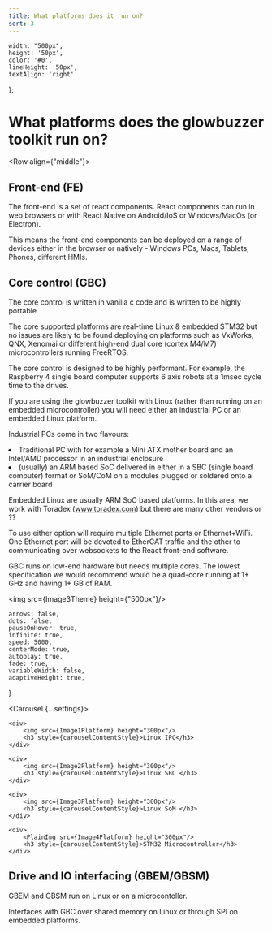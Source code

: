 ```yaml
---
title: What platforms does it run on?
sort: 3
---
```





    width: "500px",
    height: '50px',
    color: '#0',
    lineHeight: '50px',
    textAlign: 'right'
};



# What platforms does the glowbuzzer toolkit run on?

<Row align={"middle"}>
    <Col span={12}><h2>Front-end (FE)</h2>
        <p>The front-end is a set of react components. React components can run in web browsers or with React Native on
            Android/IoS or Windows/MacOs (or Electron).</p>
        <p>This means the front-end components can be deployed on a range of devices either in the browser or natively -
            Windows PCs, Macs, Tablets, Phones, different HMIs.</p>
        <h2>Core control (GBC)</h2>
        <p>The core control is written in vanilla c code and is written to be highly portable.</p>
        <p>The core supported platforms are real-time Linux & embedded STM32 but no issues are likely to be found
            deploying on platforms such as VxWorks, QNX, Xenomai or different high-end dual core (cortex M4/M7)
            microcontrollers running FreeRTOS.</p>
        <p>The core control is designed to be highly performant. For example, the Raspberry 4 single board computer
            supports 6 axis robots at a 1msec cycle time to the drives.</p>
        <p>If you are using the glowbuzzer toolkit with Linux (rather than running on an embedded microcontroller) you
            will need either an industrial PC or an embedded Linux platform.</p>
        <p>Industrial PCs come in two flavours:</p>
        <li>Traditional PC with for example a Mini ATX mother board and an Intel/AMD processor in an industrial
            enclosure
        </li>
        <li>(usually) an ARM based SoC delivered in either in a SBC (single board computer) format or SoM/CoM on a
            modules plugged or soldered onto a carrier board
        </li>
        <p>Embedded Linux are usually ARM SoC based platforms. In this area, we work with Toradex (www.toradex.com) but
            there are many other vendors or ??</p>
        <p>To use either option will require multiple Ethernet ports or Ethernet+WiFi. One Ethernet port will be devoted
            to EtherCAT traffic and the other to communicating over websockets to the React front-end software.</p>
        <p>GBC runs on low-end hardware but needs multiple cores. The lowest specification we would recommend would be a
            quad-core running at 1+ GHz and having 1+ GB of RAM.</p>
    </Col>
    <Col span={12}> <img src={Image3Theme} height={"500px"}/></Col>
</Row>



    arrows: false,
    dots: false,
    pauseOnHover: true,
    infinite: true,
    speed: 5000,
    centerMode: true,
    autoplay: true,
    fade: true,
    variableWidth: false,
    adaptiveHeight: true,
}


<Carousel {...settings}>

    <div>
        <img src={Image1Platform} height="300px"/>
        <h3 style={carouselContentStyle}>Linux IPC</h3>
    </div>

    <div>
        <img src={Image2Platform} height="300px"/>
        <h3 style={carouselContentStyle}>Linux SBC </h3>
    </div>

    <div>
        <img src={Image3Platform} height="300px"/>
        <h3 style={carouselContentStyle}>Linux SoM </h3>
    </div>

    <div>
        <PlainImg src={Image4Platform} height="300px"/>
        <h3 style={carouselContentStyle}>STM32 Microcontroller</h3>
    </div>
</Carousel>


## Drive and IO interfacing (GBEM/GBSM)

GBEM and GBSM run on Linux or on a microcontoller.

Interfaces with GBC over shared memory on Linux or through SPI on embedded platforms.


